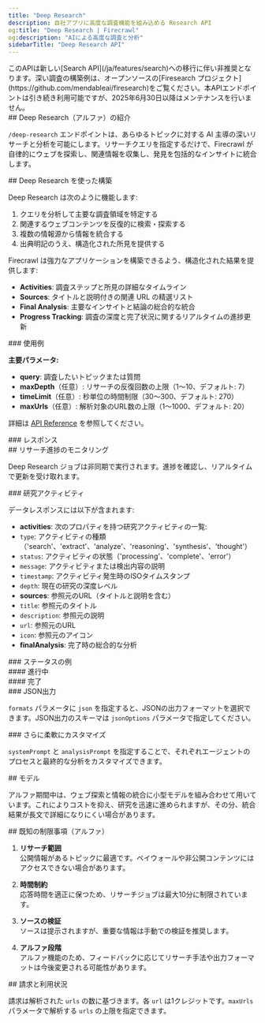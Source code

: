 ```yaml
---
title: "Deep Research"
description: 自社アプリに高度な調査機能を組み込める Research API
og:title: "Deep Research | Firecrawl"
og:description: "AIによる高度な調査と分析"
sidebarTitle: "Deep Research API"
---
```



<Warning>
  このAPIは新しい[Search API](/ja/features/search)への移行に伴い非推奨となります。深い調査の構築例は、オープンソースの[Firesearch プロジェクト](https://github.com/mendableai/firesearch)をご覧ください。本APIエンドポイントは引き続き利用可能ですが、2025年6月30日以降はメンテナンスを行いません。
</Warning>

<div id="introducing-deep-research-alpha">
  ## Deep Research（アルファ）の紹介
</div>

`/deep-research` エンドポイントは、あらゆるトピックに対する AI 主導の深いリサーチと分析を可能にします。リサーチクエリを指定するだけで、Firecrawl が自律的にウェブを探索し、関連情報を収集し、発見を包括的なインサイトに統合します。

<div id="building-with-deep-research">
  ## Deep Research を使った構築
</div>

Deep Research は次のように機能します:

1. クエリを分析して主要な調査領域を特定する
2. 関連するウェブコンテンツを反復的に検索・探索する
3. 複数の情報源から情報を統合する
4. 出典明記のうえ、構造化された所見を提供する

Firecrawl は強力なアプリケーションを構築できるよう、構造化された結果を提供します:

* **Activities**: 調査ステップと所見の詳細なタイムライン
* **Sources**: タイトルと説明付きの関連 URL の精選リスト
* **Final Analysis**: 主要なインサイトと結論の総合的な統合
* **Progress Tracking**: 調査の深度と完了状況に関するリアルタイムの進捗更新

<div id="example-usage">
  ### 使用例
</div>

<CodeGroup>
  <DeepResearchPython />

  <DeepResearchNode />

  <DeepResearchCURL />
</CodeGroup>

**主要パラメータ:**

* **query**: 調査したいトピックまたは質問
* **maxDepth**（任意）: リサーチの反復回数の上限（1〜10、デフォルト: 7）
* **timeLimit**（任意）: 秒単位の時間制限（30〜300、デフォルト: 270）
* **maxUrls**（任意）: 解析対象のURL数の上限（1〜1000、デフォルト: 20）

詳細は [API Reference](/ja/api-reference/endpoint/deep-research) を参照してください。

<div id="response">
  ### レスポンス
</div>

<DeepResearchOutput />

<div id="monitoring-research-progress">
  ## リサーチ進捗のモニタリング
</div>

Deep Research ジョブは非同期で実行されます。進捗を確認し、リアルタイムで更新を受け取れます。

<CodeGroup>
  <CheckStatusPython />

  <CheckStatusNode />

  <CheckStatusCURL />
</CodeGroup>

<div id="research-activities">
  ### 研究アクティビティ
</div>

データレスポンスには以下が含まれます:

* **activities**: 次のプロパティを持つ研究アクティビティの一覧:
* `type`: アクティビティの種類（&#39;search&#39;、&#39;extract&#39;、&#39;analyze&#39;、&#39;reasoning&#39;、&#39;synthesis&#39;、&#39;thought&#39;）
* `status`: アクティビティの状態（&#39;processing&#39;、&#39;complete&#39;、&#39;error&#39;）
* `message`: アクティビティまたは検出内容の説明
* `timestamp`: アクティビティ発生時のISOタイムスタンプ
* `depth`: 現在の研究の深度レベル
* **sources**: 参照元のURL（タイトルと説明を含む）
* `title`: 参照元のタイトル
* `description`: 参照元の説明
* `url`: 参照元のURL
* `icon`: 参照元のアイコン
* **finalAnalysis**: 完了時の総合的な分析

<div id="status-examples">
  ### ステータスの例
</div>

<div id="in-progress">
  #### 進行中
</div>

<StatusPending />

<div id="completed">
  #### 完了
</div>

<StatusCompleted />

<div id="json-output">
  ### JSON出力
</div>

`formats` パラメータに `json` を指定すると、JSONの出力フォーマットを選択できます。JSON出力のスキーマは `jsonOptions` パラメータで指定してください。

<div id="customize-even-further">
  ### さらに柔軟にカスタマイズ
</div>

`systemPrompt` と `analysisPrompt` を指定することで、それぞれエージェントのプロセスと最終的な分析をカスタマイズできます。

<div id="models">
  ## モデル
</div>

アルファ期間中は、ウェブ探索と情報の統合に小型モデルを組み合わせて用いています。これによりコストを抑え、研究を迅速に進められますが、その分、統合結果が長文で詳細になりにくい場合があります。

<div id="known-limitations-alpha">
  ## 既知の制限事項（アルファ）
</div>

1. **リサーチ範囲**\
   公開情報があるトピックに最適です。ペイウォールや非公開コンテンツにはアクセスできない場合があります。

2. **時間制約**\
   応答時間を適正に保つため、リサーチジョブは最大10分に制限されています。

3. **ソースの検証**\
   ソースは提示されますが、重要な情報は手動での検証を推奨します。

4. **アルファ段階**\
   アルファ機能のため、フィードバックに応じてリサーチ手法や出力フォーマットは今後変更される可能性があります。

<div id="billing-and-usage">
  ## 請求と利用状況
</div>

請求は解析された `urls` の数に基づきます。各 `url` は1クレジットです。`maxUrls` パラメータで解析する `urls` の上限を指定できます。